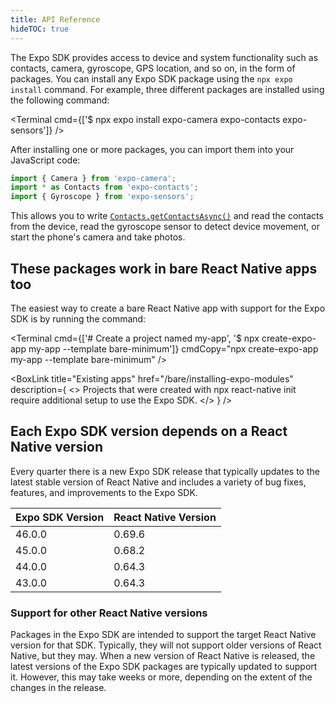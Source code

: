 ```yaml
---
title: API Reference
hideTOC: true
---
```



<VersionedRedirectNotification />

The Expo SDK provides access to device and system functionality such as contacts, camera, gyroscope, GPS location, and so on, in the form of packages. You can install any Expo SDK package using the `npx expo install` command. For example, three different packages are installed using the following command:

<Terminal cmd={['$ npx expo install expo-camera expo-contacts expo-sensors']} />

After installing one or more packages, you can import them into your JavaScript code:

```javascript
import { Camera } from 'expo-camera';
import * as Contacts from 'expo-contacts';
import { Gyroscope } from 'expo-sensors';
```

This allows you to write [`Contacts.getContactsAsync()`](/versions/latest/sdk/contacts#contactsgetcontactsasynccontactquery) and read the contacts from the device, read the gyroscope sensor to detect device movement, or start the phone's camera and take photos.

## These packages work in bare React Native apps too

The easiest way to create a bare React Native app with support for the Expo SDK is by running the command:

<Terminal
  cmd={['# Create a project named my-app', '$ npx create-expo-app my-app --template bare-minimum']}
  cmdCopy="npx create-expo-app my-app --template bare-minimum"
/>

<BoxLink
  title="Existing apps"
  href="/bare/installing-expo-modules"
  description={
    <>
      Projects that were created with <InlineCode>npx react-native init</InlineCode> require
      additional setup to use the Expo SDK.
    </>
  }
/>

<BoxLink
  title="Using libraries"
  description="Learn how to install Expo SDK packages in your project."
  href="/workflow/using-libraries"
/>

## Each Expo SDK version depends on a React Native version

Every quarter there is a new Expo SDK release that typically updates to the latest stable version of React Native and includes a variety of bug fixes, features, and improvements to the Expo SDK.

| Expo SDK Version | React Native Version |
| ---------------- | -------------------- |
| 46.0.0           | 0.69.6               |
| 45.0.0           | 0.68.2               |
| 44.0.0           | 0.64.3               |
| 43.0.0           | 0.64.3               |

### Support for other React Native versions

Packages in the Expo SDK are intended to support the target React Native version for that SDK. Typically, they will not support older versions of React Native, but they may. When a new version of React Native is released, the latest versions of the Expo SDK packages are typically updated to support it. However, this may take weeks or more, depending on the extent of the changes in the release.
